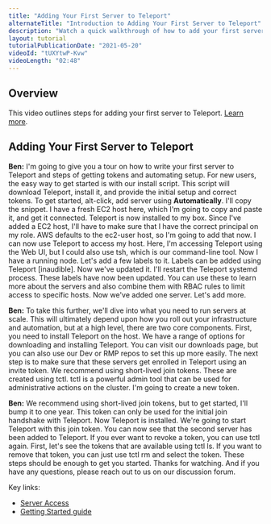 ```yaml
---
title: "Adding Your First Server to Teleport"
alternateTitle: "Introduction to Adding Your First Server to Teleport"
description: "Watch a quick walkthrough of how to add your first server to Teleport."
layout: tutorial
tutorialPublicationDate: "2021-05-20"
videoId: "tUXYtwP-Kvw"
videoLength: "02:48"
---
```


## Overview

This video outlines steps for adding your first server to Teleport. [Learn more](/docs/server-access/getting-started/).

## Adding Your First Server to Teleport

**Ben:** I'm going to give you a tour on how to write your first server to Teleport and steps of getting tokens and automating setup. For new users, the easy way to get started is with our install script. This script will download Teleport, install it, and provide the initial setup and correct tokens. To get started, alt-click, add server using **Automatically**. I'll copy the snippet. I have a fresh EC2 host here, which I'm going to copy and paste it, and get it connected. Teleport is now installed to my box. Since I've added a EC2 host, I'll have to make sure that I have the correct principal on my role. AWS defaults to the ec2-user host, so I'm going to add that now. I can now use Teleport to access my host. Here, I'm accessing Teleport using the Web UI, but I could also use tsh, which is our command-line tool. Now I have a running node. Let's add a few labels to it. Labels can be added using Teleport [inaudible]. Now we've updated it. I'll restart the Teleport systemd process. These labels have now been updated. You can use these to learn more about the servers and also combine them with RBAC rules to limit access to specific hosts. Now we've added one server. Let's add more.

**Ben:** To take this further, we'll dive into what you need to run servers at scale. This will ultimately depend upon how you roll out your infrastructure and automation, but at a high level, there are two core components. First, you need to install Teleport on the host. We have a range of options for downloading and installing Teleport. You can visit our downloads page, but you can also use our Dev or RMP repos to set this up more easily. The next step is to make sure that these servers get enrolled in Teleport using an invite token. We recommend using short-lived join tokens. These are created using tctl. tctl is a powerful admin tool that can be used for administrative actions on the cluster. I'm going to create a new token.

**Ben:** We recommend using short-lived join tokens, but to get started, I'll bump it to one year. This token can only be used for the initial join handshake with Teleport. Now Teleport is installed. We're going to start Teleport with this join token. You can now see that the second server has been added to Teleport. If you ever want to revoke a token, you can use tctl again. First, let's see the tokens that are available using tctl ls. If you want to remove that token, you can just use tctl rm and select the token. These steps should be enough to get you started. Thanks for watching. And if you have any questions, please reach out to us on our discussion forum.

Key links:

- [Server Access](/docs/server-access/introduction/)
- [Getting Started guide](/docs/server-access/getting-started/)
